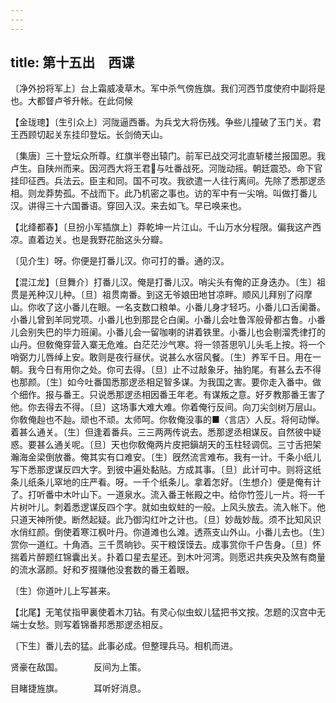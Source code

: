 ```yaml
---
---
---
```

title: 第十五出　西谍
---




〔净外扮将军上〕台上霜威凌草木。军中杀气傍旌旗。我们河西节度使府中副将是也。大都督卢爷升帐。在此伺候

【金珑璁】〔生引众上〕河陇逼西番。为兵戈大将伤残。争些儿撞破了玉门关。君王西顾切起关东挂印登坛。长剑倚天山。

〔集唐〕三十登坛众所尊。红旗半卷出辕门。前军已战交河北直斩楼兰报国恩。我卢生。自陕州而来。因河西大将王君与吐番战死。河陇动摇。朝廷震恐。命下官挂印征西。兵法云。臣主和同。国不可攻。我欲遣一人往行离间。先除了悉那逻丞相。则龙莽势孤。不战而下。此乃机密之事也。访的军中有一尖哨。叫做打番儿汉。讲得三十六国番语。穿回入汉。来去如飞。早已唤来也。

【北绛都春】〔旦扮小军插旗上〕莽乾坤一片江山。千山万水分程限。偏我这产西凉。直着边关。也是我野花胎这头分瓣。

〔见介生〕呀。你便是打番儿汉。你可打的番。通的汉。

【混江龙】〔旦舞介〕打番儿汉。俺是打番儿汉。哨尖头有俺的正身迭办。〔生〕祖贯是羌种汉儿种。〔旦〕祖贯南番。到这无爷娘田地甘凉畔。顺风儿拜别了闷摩山。你收了这小番儿在眼。一名支数口粮单。小番儿身才轻巧。小番儿口舌阑番。小番儿曾到羊同党项。小番儿也到那昆仑白阑。小番儿会吐鲁浑般骨都古鲁。小番儿会别失巴的毕力班阑。小番儿会一留咖喇的讲着铁里。小番儿也会剔溜秃律打的山丹。但敎俺穿营入寨无危难。白茫茫沙气寒。将一领荅思叭儿头毛上按。将一个哨弼力儿唇绰上安。敢则是夜行昼伏。说甚么水宿风餐。〔生〕养军千日。用在一朝。我今日有用你之处。你可去得。〔旦〕止不过敲象牙。抽豹尾。有甚么去不得也那颜。〔生〕如今吐番国悉那逻丞相足智多谋。为我国之害。要你走入番中。做个细作。报与番王。只说悉那逻丞相因番王年老。有谋叛之意。好歹教那番王害了他。你去得去不得。〔旦〕这场事大难大难。你着俺行反间。向刀尖剑树万层山。你敎俺赸也不赸。顽也不顽。太师呵。你敎俺没事的■〈言店〉人反。将何动惮。着甚么通关。〔生〕但逢着番兵。三三两两传说去。悉那逻丞相谋反。自然彼中疑惑。要甚么通关呢。〔旦〕天也你敎俺两片皮把鎭胡天的玉柱轻调侃。三寸舌把架瀚海金梁倒放番。俺其实有口难安。〔生〕旣然流言难布。我有一计。千条小纸儿写下悉那逻谋反四大字。到彼中遍处黏贴。方成其事。〔旦〕此计可中。则将这纸条儿纸条儿窣地的庄严看。呀。一千个纸条儿。拿着怎好。〔生想介〕便是俺有计了。打听番中木叶山下。一道泉水。流入番王帐殿之中。给你竹签儿一片。将一千片树叶儿。刺着悉逻谋反四个字。就如虫蚁蛀的一般。上风头放去。流入帐下。他只道天神所使。断然起疑。此乃御沟红叶之计也。〔旦〕妙哉妙哉。须不比知风识水俏红颜。倒使着寒江枫叶丹。你道滩也么滩。透燕支山外山。小番儿去也。〔生〕赏你一道红。十角酒。三千贯晌钞。买干粮馍馍去。成事赏你千户吿身。〔旦〕怀揣着片醉题红锦囊出关。扑着口星去星还。到木叶河湾。则愿迟共疾央及煞有商量的流水潺颜。好和歹掇赚他没套数的番王着眼。

〔生〕你道叶儿上写甚来。

【北尾】无笔仗指甲裏使着木刀钻。有灵心似虫蚁儿猛把书文按。怎题的汉宫中无端士女愁。则写着锦番邦悉那逻丞相反。

〔下生〕番儿去的猛。此事必成。但整理兵马。相机而进。

贤豪在敌国。　　　　反间为上策。

目睹捷旌旗。　　　　耳听好消息。
